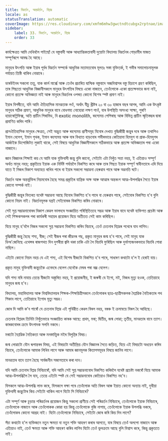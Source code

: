 ```yaml
---
title: বিৱৰ্তন, অন্তৰ্ৱৰ্তন, বিপ্লৱ
locale: as
statusTranslation: automatic
coverImage: https://res.cloudinary.com/xmfm6mhw3gwctndtcubgx2rptnae/image/upload/v1740337243/small_cover_educacion_fundamental_a051170f1c.webp
sidebar:
    label: 33. বিৱৰ্তন, অন্তৰ্ৱৰ্তন, বিপ্লৱ
    order: 33
---
```

কাৰ্যক্ষেত্ৰত আমি দেখিবলৈ পাইছোঁ যে বস্তুবাদী আৰু আধ্যাত্মিকতাবাদী দুয়োটা বিদ্যালয় বিৱৰ্তনৰ গোড়ামীৰ মাজত সম্পূৰ্ণৰূপে আবদ্ধ হৈ আছে।

মানুহৰ উৎপত্তি আৰু ইয়াৰ পূৰ্বৰ বিৱৰ্তন সম্পৰ্কে আধুনিক মতামতবোৰ মূলতঃ সস্তা যুক্তিতৰ্ক, ই গভীৰ সমালোচনামূলক পৰ্যায়ত তিষ্ঠি থাকিব নোৱাৰে।

ডাৰউইনৰ সকলো তত্ত্ব, যাক কাৰ্ল মাৰ্ক্সে আৰু তেওঁৰ প্ৰচাৰিত দ্বান্দ্বিক বস্তুবাদে অন্ধবিশ্বাসৰ বস্তু হিচাপে গ্ৰহণ কৰিছিল, তাৰ পিছতো আধুনিক বিজ্ঞানীসকলে মানুহৰ উৎপত্তিৰ বিষয়ে একো নাজানে, তেওঁলোকে একো প্ৰত্যক্ষভাৱে জনা নাই, কোনো প্ৰত্যক্ষ অভিজ্ঞতা নাই আৰু মানুহৰ বিৱৰ্তনৰ ওপৰত কোনো বিশেষ স্পষ্ট প্ৰমাণ নাই।

ইয়াৰ বিপৰীতে, যদি আমি ঐতিহাসিক মানৱতাক লওঁ, অৰ্থাৎ যীচু খ্ৰীষ্টৰ ২০ বা ৩০ হাজাৰ বছৰ আগৰ, আমি এক উৎকৃষ্ট মানুহৰ সঠিক প্ৰমাণ, আধুনিক মানুহৰ বাবে বোধগম্য নোহোৱা লক্ষণ পাওঁ, যাৰ উপস্থিতি অসংখ্য সাক্ষ্য, পুৰণি হায়াৰোগ্লিফিক্স, অতি প্ৰাচীন পিৰামিড, বি exotic monolith, ৰহস্যময় পেপিৰাছ আৰু বিভিন্ন প্ৰাচীন স্মৃতিস্তম্ভৰ দ্বাৰা প্ৰমাণিত কৰিব পাৰি।

প্ৰাগঐতিহাসিক মানুহৰ ক্ষেত্ৰত, সেই অদ্ভুত আৰু ৰহস্যময় প্ৰাণীসমূহ যিবোৰ দেখাত বুদ্ধিজীৱী জন্তুৰ দৰে আৰু তথাপিও ইমান বেলেগ, ইমান পৃথক, ইমান ৰহস্যময় আৰু যাৰ বিখ্যাত হাড়বোৰ গভীৰভাৱে কেতিয়াবা হিমযুগ বা প্ৰাক-হিমযুগৰ আৰ্কাইক ডিপোজিটত লুকাই থাকে, সেই বিষয়ে আধুনিক বিজ্ঞানীসকলে সঠিকভাৱে আৰু প্ৰত্যক্ষ অভিজ্ঞতাৰ পৰা একো নাজানে।

জ্ঞান বিজ্ঞানৰ শিক্ষাই কয় যে আমি যাক যুক্তিবাদী জন্তু বুলি জানো, সেইটো এটা নিখুঁত সত্তা নহয়, ই এতিয়াও সম্পূৰ্ণ অৰ্থত মানুহ নহয়; প্ৰকৃতিয়ে ইয়াক এক নিৰ্দিষ্ট পৰ্যায়লৈ বিকশিত কৰে আৰু তাৰ পিছত ইয়াক সম্পূৰ্ণ স্বাধীনতাৰে এৰি দিয়ে যাতে ই নিজৰ বিকাশ অব্যাহত ৰাখিব পাৰে বা ইয়াৰ সকলো সম্ভাৱনা হেৰুৱাব পাৰে আৰু অৱনতি ঘটে।

বিৱৰ্তন আৰু অন্তৰ্ভুক্তিৰ নিয়মবোৰ হৈছে সমগ্ৰ প্ৰকৃতিৰ যান্ত্ৰিক অক্ষ আৰু আত্মাৰ অন্তৰংগ আত্ম-উপলব্ধিৰ সৈতে ইয়াৰ কোনো সম্পৰ্ক নাই।

বুদ্ধিজীৱী জন্তুৰ ভিতৰত যথেষ্ট সম্ভাৱনা আছে যিবোৰ বিকশিত হ'ব পাৰে বা হেৰুৱাব পাৰে, সেইবোৰ বিকশিত হ'ব বুলি কোনো নিয়ম নাই। বিৱৰ্তনমূলক যন্ত্ৰই সেইবোৰক বিকশিত কৰিব নোৱাৰে।

সেই সুপ্ত সম্ভাৱনাবোৰৰ বিকাশ কেৱল ভালদৰে সংজ্ঞায়িত পৰিস্থিতিতহে সম্ভৱ আৰু ইয়াৰ বাবে যথেষ্ট ব্যক্তিগত প্ৰচেষ্টা আৰু সেই শিক্ষকসকলৰ পৰা কাৰ্যকৰী সহায়ৰ প্ৰয়োজন যিয়ে অতীতত সেই কাম কৰিছিল।

যিয়ে মানুহ হ'বলৈ নিজৰ সকলো সুপ্ত সম্ভাৱনা বিকশিত কৰিব বিচাৰে, তেওঁ চেতনাৰ বিপ্লৱৰ পথেৰে যাব লাগিব।

বুদ্ধিজীৱী জন্তু হৈছে শস্য, বীজ; সেই বীজৰ পৰা জীৱনৰ গছ, প্ৰকৃত মানুহৰ জন্ম হ'ব পাৰে, সেই মানুহ যাক ডিঅ'জেনিছে এথেন্সৰ ৰাজপথত দিন দুপৰীয়া জ্বলি থকা চাকি এটা লৈ বিচাৰি ফুৰিছিল আৰু দুৰ্ভাগ্যজনকভাৱে বিচাৰি পোৱা নাছিল।

এইটো কোনো নিয়ম নহয় যে এই শস্য, এই বিশেষ বীজটো বিকশিত হ'ব পাৰে, সাধাৰণ কথাটো হ'ল ই হেৰাই যায়।

প্ৰকৃত মানুহ যুক্তিবাদী জন্তুতকৈ এনেদৰে বেলেগ যেনেকৈ মেঘৰ পৰা বজ্ৰ বেলেগ।

যদি শস্য মৰি নাযায় তেন্তে বীজটো অঙ্কুৰিত নহয়, ই প্ৰয়োজনীয়, ই জৰুৰী যে ইগো, মই, নিজৰ মৃত্যু হওক, তেতিয়াহে মানুহৰ জন্ম হ'ব।

বিদ্যালয়, মহাবিদ্যালয় আৰু বিশ্ববিদ্যালয়ৰ শিক্ষক-শিক্ষয়িত্ৰীসকলে তেওঁলোকৰ ছাত্ৰ-ছাত্ৰীসকলক বৈপ্লৱিক নৈতিকতাৰ পথ শিকাব লাগে, তেতিয়াহে ইগোৰ মৃত্যু সম্ভৱ।

জোৰ দি আমি ক'ব পাৰোঁ যে চেতনাৰ বিপ্লৱ এই পৃথিৱীত কেৱল বিৰল নহয়, বৰঞ্চ ই ক্ৰমান্বয়ে বিৰল হৈ আহিছে।

চেতনাৰ বিপ্লৱৰ তিনিটা নিখুঁতভাৱে সংজ্ঞায়িত কাৰক আছে: প্ৰথম, মৰা; দ্বিতীয়, জন্ম লোৱা; তৃতীয়, মানৱতাৰ বাবে ত্যাগ। কাৰকবোৰৰ ক্ৰমে উৎপাদক সলনি নকৰে।

মৰাটো বৈপ্লৱিক নৈতিকতা আৰু মনস্তাত্ত্বিক মইৰ বিলুপ্তিৰ বিষয়।

জন্ম লোৱাটো যৌন ৰূপান্তৰৰ বিষয়, এই বিষয়টো অতীন্দ্ৰিয় যৌন বিজ্ঞানৰ সৈতে জড়িত, যিয়ে এই বিষয়টো অধ্যয়ন কৰিব বিচাৰে, তেওঁলোকে আমাক লিখিব লাগে আৰু আমাৰ জ্ঞানমূলক কিতাপসমূহৰ বিষয়ে জানিব লাগে।

মানৱতাৰ বাবে ত্যাগ হৈছে সাৰ্বজনীন সজাগতাৰে কৰা দান।

যদি আমি চেতনাৰ বিপ্লৱ নিবিচাৰোঁ, যদি আমি সেই সুপ্ত সম্ভাৱনাবোৰ বিকশিত কৰিবলৈ যথেষ্ট প্ৰচেষ্টা নকৰোঁ যিয়ে আমাক আত্ম-উপলব্ধিলৈ লৈ যাব, তেন্তে এইটো স্পষ্ট যে সেই সম্ভাৱনাবোৰ কেতিয়াও বিকশিত নহ'ব।

যিসকলে আত্ম-উপলব্ধি লাভ কৰে, যিসকলে ৰক্ষা পৰে তেওঁলোক অতি বিৰল আৰু ইয়াত কোনো অন্যায় নাই, দুখীয়া যুক্তিবাদী জন্তুটোৰ কিয় সেইটো থাকিব লাগে যিটো সি নিবিচাৰে?

এটা সম্পূৰ্ণ আৰু চূড়ান্ত পৰিৱৰ্তনৰ প্ৰয়োজন কিন্তু সকলো প্ৰাণীয়ে সেই পৰিৱৰ্তন নিবিচাৰে, তেওঁলোকে ইয়াক নিবিচাৰে, তেওঁলোকে নাজানে আৰু তেওঁলোকক কোৱা হয় কিন্তু তেওঁলোকে বুজি নাপায়, তেওঁলোকে ইয়াক উপলব্ধি নকৰে, তেওঁলোকৰ কোনো আগ্ৰহ নাই। যিটো তেওঁলোকে নিবিচাৰে, সেইটো জোৰ কৰি কিয় দিব লাগে?

সঁচা কথাটো হ'ল ব্যক্তিজনে নতুন ক্ষমতা বা নতুন শক্তি আহৰণ কৰাৰ আগতে, যাৰ বিষয়ে তেওঁ অলপো নাজানে আৰু এতিয়াও নাই, তেওঁ ক্ষমতা আৰু শক্তি আহৰণ কৰিব লাগিব যিটো তেওঁ ভুলক্ৰমে আছে বুলি বিশ্বাস কৰে, কিন্তু প্ৰকৃততে নাই।

